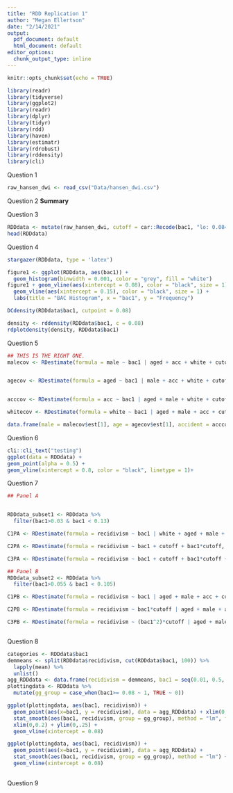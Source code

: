 ```yaml
---
title: "RDD Replication 1"
author: "Megan Ellertson"
date: "2/14/2021"
output:
  pdf_document: default
  html_document: default
editor_options: 
  chunk_output_type: inline
---
```


```r
knitr::opts_chunk$set(echo = TRUE)
```

```r
library(readr)
library(tidyverse)
library(ggplot2)
library(readr)
library(dplyr)
library(tidyr)
library(rdd)
library(haven)
library(estimatr)
library(rdrobust)
library(rddensity)
library(cli)

```

Question 1

```r

raw_hansen_dwi <- read_csv("Data/hansen_dwi.csv")

```

Question 2 
**Summary**

Question 3

```r
RDDdata <- mutate(raw_hansen_dwi, cutoff = car::Recode(bac1, "lo: 0.08= 0; else = 1"))
head(RDDdata)

``` 
Question 4 

```r
stargazer(RDDdata, type = 'latex')

```



```r
figure1 <- ggplot(RDDdata, aes(bac1)) +
  geom_histogram(binwidth = 0.001, color = "grey", fill = "white") 
figure1 + geom_vline(aes(xintercept = 0.08), color = "black", size = 1) +
  geom_vline(aes(xintercept = 0.15), color = "black", size = 1) +
  labs(title = "BAC Histogram", x = "bac1", y = "Frequency")
```

```r

DCdensity(RDDdata$bac1, cutpoint = 0.08)

density <- rddensity(RDDdata$bac1, c = 0.08)
rdplotdensity(density, RDDdata$bac1)
```

Question 5 
```r
## THIS IS THE RIGHT ONE. 
malecov <- RDestimate(formula = male ~ bac1 | aged + acc + white + cutoff + bac1*cutoff, data = RDDdata, cutpoint = 0.08, bw = 0.05, kernel = "rectangular", se.type = "HC1")


agecov <- RDestimate(formula = aged ~ bac1 | male + acc + white + cutoff + bac1*cutoff, data = RDDdata, cutpoint = 0.08, bw = 0.05, kernel = "rectangular", se.type = "HC1")


acccov <- RDestimate(formula = acc ~ bac1 | aged + male + white + cutoff + bac1*cutoff, data = RDDdata, cutpoint = 0.08, bw = 0.05, kernel = "rectangular", se.type = "HC1")

whitecov <- RDestimate(formula = white ~ bac1 | aged + male + acc + cutoff + bac1*cutoff, data = RDDdata, cutpoint = 0.08, bw = 0.05, kernel = "rectangular", se.type = "HC1")

data.frame(male = malecov$est[1], age = agecov$est[1], accident = acccov$est[1], white = whitecov$est[1])


```


Question 6
```r
cli::cli_text("testing")
ggplot(data = RDDdata) +
geom_point(alpha = 0.5) +
geom_vline(xintercept = 0.8, color = "black", linetype = 1)+


```


Question 7
```r
## Panel A


RDDdata_subset1 <- RDDdata %>% 
  filter(bac1>0.03 & bac1 < 0.13)

C1PA <- RDestimate(formula = recidivism ~ bac1 | white + aged + male + acc + cutoff , data = RDDdata_subset1, cutpoint = 0.08, bw = 0.025, kernel = "rectangular")

C2PA <- RDestimate(formula = recidivism ~ bac1 + cutoff + bac1*cutoff, data = RDDdata_subset1, cutpoint = 0.08, bw = 0.025, kernel = "rectangular")

C3PA <- RDestimate(formula = recidivism ~ bac1 + cutoff + bac1*cutoff + (bac1^2)*cutoff, data = RDDdata_subset1, cutpoint = 0.08, bw = 0.025, kernel = "rectangular")

## Panel B 
RDDdata_subset2 <- RDDdata %>% 
  filter(bac1>0.055 & bac1 < 0.105)

C1PB <- RDestimate(formula = recidivism ~ bac1 | aged + male + acc + cutoff + bac1*cutoff, data = RDDdata_subset2, cutpoint = 0.08, bw = 0.025, kernel = "rectangular")

C2PB <- RDestimate(formula = recidivism ~ bac1*cutoff | aged + male + acc + cutoff + bac1*cutoff, data = RDDdata_subset2, cutpoint = 0.08, bw = 0.025, kernel = "rectangular")

C3PB <- RDestimate(formula = recidivism ~ (bac1^2)*cutoff | aged + male + acc + cutoff + bac1*cutoff + (bac1^2)*cutoff, data = RDDdata_subset2, cutpoint = 0.08, bw = 0.025, kernel = "rectangular")



```


Question 8
```r
categories <- RDDdata$bac1 
demmeans <- split(RDDdata$recidivism, cut(RDDdata$bac1, 100)) %>%
  lapply(mean) %>%
  unlist()
agg_RDDdata <- data.frame(recidivism = demmeans, bac1 = seq(0.01, 0.5, by = 0.01))
plottingdata <- RDDdata %>%
  mutate(gg_group = case_when(bac1>= 0.08 ~ 1, TRUE ~ 0))

ggplot(plottingdata, aes(bac1, recidivism)) +
  geom_point(aes(x=bac1, y = recidivism), data = agg_RDDdata) + xlim(0, 0.2) + ylim(0.08, 0.16) +
  stat_smooth(aes(bac1, recidivism, group = gg_group), method = "lm", formula = y ~ x + I(x^2)) +
  xlim(0,0.2) + ylim(0,.25) +
  geom_vline(xintercept = 0.08)

ggplot(plottingdata, aes(bac1, recidivism)) +
  geom_point(aes(x=bac1, y = recidivism), data = agg_RDDdata) +
  stat_smooth(aes(bac1, recidivism, group = gg_group), method = "lm") +
  geom_vline(xintercept = 0.08)
  
```


Question 9

```r

```


